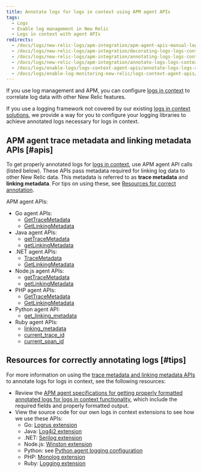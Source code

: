 ```yaml
---
title: Annotate logs for logs in context using APM agent APIs
tags:
  - Logs
  - Enable log management in New Relic
  - Logs in context with agent APIs
redirects:
  - /docs/logs/new-relic-logs/apm-integration/apm-agent-apis-manual-logs-context-instrumentation
  - /docs/logs/new-relic-logs/apm-integration/decorating-logs-logs-context-using-apm-agent-apis
  - /docs/logs/new-relic-logs/apm-integration/annotating-logs-logs-context-using-apm-agent-apis
  - /docs/logs/new-relic-logs/apm-integration/annotate-logs-logs-context-using-apm-agent-apis
  - /docs/logs/enable-logs/logs-context-agent-apis/annotate-logs-logs-context-using-apm-agent-apis
  - /docs/logs/enable-log-monitoring-new-relic/logs-context-agent-apis/annotate-logs-logs-context-using-apm-agent-apis
---
```


If you use log management and APM, you can configure [logs in context](/docs/logs/new-relic-logs/enable-logs-context/enable-logs-context-apm-agents) to correlate log data with other New Relic features.

If you use a logging framework not covered by our existing [logs in context solutions](/docs/logs/new-relic-logs/enable-logs-context), we provide a way for you to configure your logging libraries to achieve annotated logs necessary for logs in context.

## APM agent trace metadata and linking metadata APIs [#apis]

To get properly annotated logs for [logs in context](/docs/logs/new-relic-logs/enable-logs-context/enable-logs-context-apm-agents), use APM agent API calls (listed below). These APIs pass metadata required for linking log data to other New Relic data. This metadata is referred to as **trace metadata** and **linking metadata**. For tips on using these, see [Resources for correct annotation](#tips).

APM agent APIs:

* Go agent APIs:
  * [GetTraceMetadata](https://godoc.org/github.com/newrelic/go-agent#Transaction.GetTraceMetadata)
  * [GetLinkingMetadata](https://godoc.org/github.com/newrelic/go-agent#Transaction.GetLinkingMetadata)
* Java agent APIs:
  * [getTraceMetadata](http://newrelic.github.io/java-agent-api/javadoc/com/newrelic/api/agent/Agent.html#getTraceMetadata())
  * [getLinkingMetadata](http://newrelic.github.io/java-agent-api/javadoc/com/newrelic/api/agent/Agent.html#getLinkingMetadata())
* .NET agent APIs:
  * [TraceMetadata](/docs/agents/net-agent/net-agent-api/tracemetadata-net-agent-api-0)
  * [GetLinkingMetadata](/docs/agents/net-agent/net-agent-api/getlinkingmetadata-net-agent-api)
* Node.js agent APIs:
  * [getTraceMetadata](/docs/agents/nodejs-agent/api-guides/nodejs-agent-api#getTraceMetadata)
  * [getLinkingMetadata](/docs/agents/nodejs-agent/api-guides/nodejs-agent-api#getLinkingMetadata)
* PHP agent APIs:
  * [GetTraceMetadata](/docs/agents/php-agent/php-agent-api/newrelicgettracemetadata)
  * [GetLinkingMetadata](/docs/agents/php-agent/php-agent-api/newrelicgetlinkingmetadata)
* Python agent API:
  * [get_linking_metadata](/docs/agents/python-agent/python-agent-api/getlinkingmetadata-python-agent-api)
* Ruby agent APIs:
  * [linking_metadata](https://www.rubydoc.info/gems/newrelic_rpm/NewRelic/Agent#linking_metadata-instance_method)
  * [current_trace_id](https://www.rubydoc.info/gems/newrelic_rpm/NewRelic/Agent/Tracer#current_trace_id-class_method)
  * [current_span_id](https://www.rubydoc.info/gems/newrelic_rpm/NewRelic/Agent/Tracer#current_span_id-class_method)

## Resources for correctly annotating logs [#tips]

For more information on using the [trace metadata and linking metadata APIs](#apis) to annotate logs for logs in context, see the following resources:

* Review the [APM agent specifications for getting properly formatted annotated logs for logs in context functionality](https://github.com/newrelic/newrelic-exporter-specs/tree/master/logging), which include the required fields and properly formatted output.
* View the source code for our own logs in context extensions to see how we use these APIs:
  * Go: [Logrus extension](https://github.com/newrelic/go-agent/blob/master/_integrations/logcontext/nrlogrusplugin/nrlogrusplugin.go)
  * Java: [Log4j2 extension](https://github.com/newrelic/java-log-extensions/blob/master/log4j2/src/main/java/com/newrelic/logging/log4j2/NewRelicLayout.java)
  * .NET: [Serilog extension](https://github.com/newrelic/newrelic-logenricher-dotnet/blob/master/src/Serilog/NewRelic.LogEnrichers.Serilog/NewRelicFormatter.cs)
  * Node.js: [Winston extension](https://github.com/newrelic/newrelic-winston-logenricher-node/blob/master/lib/createFormatter.js)
  * Python: see [Python agent logging configuration](/docs/logs/new-relic-logs/enable-logs-context/enable-logs-context-python#configure-logging)
  * PHP: [Monolog extension](https://github.com/newrelic/newrelic-monolog-logenricher-php/blob/master/src/Formatter.php)
  * Ruby: [Logging extension](https://github.com/newrelic/rpm/blob/master/lib/new_relic/agent/logging.rb)
